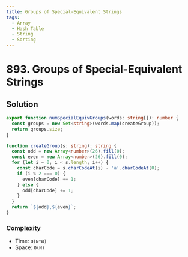 ```yaml
---
title: Groups of Special-Equivalent Strings
tags:
  - Array
  - Hash Table
  - String
  - Sorting
---
```


# 893. Groups of Special-Equivalent Strings

<Badges>
  <LevelBadge level="medium" />
  <TopicBadge name="Array" slug="array" />
  <TopicBadge name="Hash Table" slug="hash-table" />
  <TopicBadge name="String" slug="string" />
  <TopicBadge name="Sorting" slug="sorting" />
</Badges>

## Solution

```typescript filename="solution.ts" copy
export function numSpecialEquivGroups(words: string[]): number {
  const groups = new Set<string>(words.map(createGroup));
  return groups.size;
}

function createGroup(s: string): string {
  const odd = new Array<number>(26).fill(0);
  const even = new Array<number>(26).fill(0);
  for (let i = 0; i < s.length; i++) {
    const charCode = s.charCodeAt(i) - 'a'.charCodeAt(0);
    if (i % 2 === 0) {
      even[charCode] += 1;
    } else {
      odd[charCode] += 1;
    }
  }
  return `${odd},${even}`;
}
```

### Complexity

- Time: `O(N*W)`
- Space: `O(N)`

<ProblemLink
  codingSite="leetcode"
  href="https://leetcode.com/problems/groups-of-special-equivalent-strings"
  title="Groups of Special-Equivalent Strings"
/>
